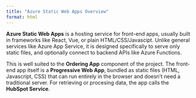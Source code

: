 ```yaml
---
title: "Azure Static Web Apps Overview"
format: html
---
```


**Azure Static Web Apps** is a hosting service for front-end apps, usually built in frameworks like React, Vue, or plain HTML/CSS/Javascipt.  Unlike general services like Azure App Service, it is designed specifically to serve only static files, and optionally connect to backend APIs like Azure Functions.

This is well suited to the **Ordering App** component of the project.  The front-end app itself is a **Progressive Web App**, bundled as static files (HTML, Javascript, CSS) that can run entirely in the browser and doesn't need a traditional server.  For retrieving or procesing data, the app calls the **HubSpot Service**.
